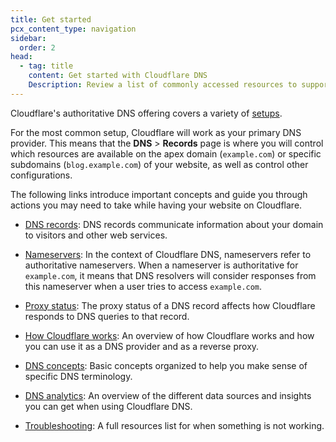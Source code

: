 ```yaml
---
title: Get started
pcx_content_type: navigation
sidebar:
  order: 2
head:
  - tag: title
    content: Get started with Cloudflare DNS
    Description: Review a list of commonly accessed resources to support you throughout your journey as a Cloudflare DNS user.
---
```



Cloudflare's authoritative DNS offering covers a variety of [setups](/dns/zone-setups/).

For the most common setup, Cloudflare will work as your primary DNS provider. This means that the **DNS** > **Records** page is where you will control which resources are available on the apex domain (`example.com`) or specific subdomains (`blog.example.com`) of your website, as well as control other configurations.

The following links introduce important concepts and guide you through actions you may need to take while having your website on Cloudflare.

- [DNS records](/dns/manage-dns-records/): DNS records communicate information about your domain to visitors and other web services.

- [Nameservers](/dns/nameservers/): In the context of Cloudflare DNS, nameservers refer to authoritative nameservers. When a nameserver is authoritative for `example.com`, it means that DNS resolvers will consider responses from this nameserver when a user tries to access `example.com`.

- [Proxy status](/dns/manage-dns-records/reference/proxied-dns-records/): The proxy status of a DNS record affects how Cloudflare responds to DNS queries to that record.

- [How Cloudflare works](/fundamentals/concepts/how-cloudflare-works/): An overview of how Cloudflare works and how you can use it as a DNS provider and as a reverse proxy.

- [DNS concepts](/dns/concepts/): Basic concepts organized to help you make sense of specific DNS terminology.

- [DNS analytics](/dns/additional-options/analytics/): An overview of the different data sources and insights you can get when using Cloudflare DNS.

- [Troubleshooting](/dns/troubleshooting/): A full resources list for when something is not working.